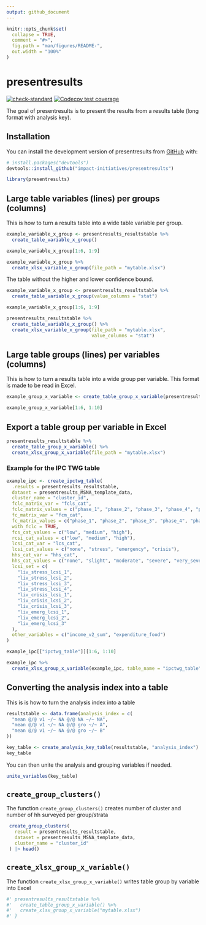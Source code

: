 ```yaml
---
output: github_document
---
```


<!-- README.md is generated from README.Rmd. Please edit that file -->

```r
knitr::opts_chunk$set(
  collapse = TRUE,
  comment = "#>",
  fig.path = "man/figures/README-",
  out.width = "100%"
)
```

# presentresults

<!-- badges: start -->
[![check-standard](https://github.com/impact-initiatives/presentresults/actions/workflows/check-standard.yaml/badge.svg)](https://github.com/impact-initiatives/presentresults/actions/workflows/check-standard.yaml)
[![Codecov test coverage](https://codecov.io/gh/impact-initiatives/presentresults/branch/main/graph/badge.svg)](https://app.codecov.io/gh/impact-initiatives/presentresults?branch=main)
<!-- badges: end -->

The goal of presentresults is to present the results from a results table (long format with 
analysis key).

## Installation

You can install the development version of presentresults from [GitHub](https://github.com/) with:

``` r
# install.packages("devtools")
devtools::install_github("impact-initiatives/presentresults")
```

```r
library(presentresults)
```

## Large table variables (lines) per groups (columns)

This is how to turn a results table into a wide table variable per group.

```r
example_variable_x_group <- presentresults_resultstable %>% 
  create_table_variable_x_group()

example_variable_x_group[1:6, 1:9]
```

```r
example_variable_x_group %>%
  create_xlsx_variable_x_group(file_path = "mytable.xlsx")

```
The table without the higher and lower confidence bound.
```r
example_variable_x_group <- presentresults_resultstable %>% 
  create_table_variable_x_group(value_columns = "stat")

example_variable_x_group[1:6, 1:9]
```


```r
presentresults_resultstable %>%
  create_table_variable_x_group() %>%
  create_xlsx_variable_x_group(file_path = "mytable.xlsx", 
                               value_columns = "stat")

```

## Large table groups (lines) per variables (columns)

This is how to turn a results table into a wide group per variable. This format is made to be read 
in Excel.

```r
example_group_x_variable <- create_table_group_x_variable(presentresults_resultstable, value_columns = "stat")

example_group_x_variable[1:6, 1:10]
```
## Export a table group per variable in Excel

```r
presentresults_resultstable %>%
  create_table_group_x_variable() %>%
  create_xlsx_group_x_variable(file_path = "mytable.xlsx")
```

### Example for the IPC TWG table

```r
example_ipc <- create_ipctwg_table(
  .results = presentresults_resultstable,
  dataset = presentresults_MSNA_template_data,
  cluster_name = "cluster_id",
  fclc_matrix_var = "fcls_cat",
  fclc_matrix_values = c("phase_1", "phase_2", "phase_3", "phase_4", "phase_5"),
  fc_matrix_var = "fcm_cat",
  fc_matrix_values = c("phase_1", "phase_2", "phase_3", "phase_4", "phase_5"),
  with_fclc = TRUE,
  fcs_cat_values = c("low", "medium", "high"),
  rcsi_cat_values = c("low", "medium", "high"),
  lcsi_cat_var = "lcs_cat",
  lcsi_cat_values = c("none", "stress", "emergency", "crisis"),
  hhs_cat_var = "hhs_cat",
  hhs_cat_values = c("none", "slight", "moderate", "severe", "very_severe"),
  lcsi_set = c(
    "liv_stress_lcsi_1",
    "liv_stress_lcsi_2",
    "liv_stress_lcsi_3",
    "liv_stress_lcsi_4",
    "liv_crisis_lcsi_1",
    "liv_crisis_lcsi_2",
    "liv_crisis_lcsi_3",
    "liv_emerg_lcsi_1",
    "liv_emerg_lcsi_2",
    "liv_emerg_lcsi_3"
  ),
  other_variables = c("income_v2_sum", "expenditure_food")
)

example_ipc[["ipctwg_table"]][1:6, 1:10]
```

```r
example_ipc %>%
  create_xlsx_group_x_variable(example_ipc, table_name = "ipctwg_table", file_path = "ipc_table.xlsx")
```

## Converting the analysis index into a table

This is is how to turn the analysis index into a table

```r
resultstable <- data.frame(analysis_index = c(
  "mean @/@ v1 ~/~ NA @/@ NA ~/~ NA",
  "mean @/@ v1 ~/~ NA @/@ gro ~/~ A",
  "mean @/@ v1 ~/~ NA @/@ gro ~/~ B"
))

key_table <- create_analysis_key_table(resultstable, "analysis_index")
key_table
```

You can then unite the analysis and grouping variables if needed.

```r
unite_variables(key_table)
```



## `create_group_clusters()`

The function `create_group_clusters()` creates number of cluster and number of hh surveyed per group/strata
```r
 create_group_clusters(
   result = presentresults_resultstable,
   dataset = presentresults_MSNA_template_data,
   cluster_name = "cluster_id"
 ) |> head()
```



## `create_xlsx_group_x_variable()`

The function `create_xlsx_group_x_variable()` writes table group by variable into Excel

```r
#' presentresults_resultstable %>%
#'   create_table_group_x_variable() %>%
#'   create_xlsx_group_x_variable("mytable.xlsx")
#' }

```

